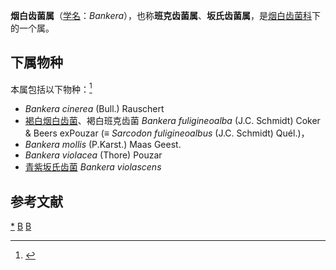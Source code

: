 {{Automatic Taxobox
| taxon = Bankera
| authority = Coker & Beers ex Pouzar (1955)
| image = Bankera violascens (9737748490).jpg
| image_caption = Bankera violascens
}}

'''烟白齿菌属'''（[[学名|学名]]：''Bankera''），也称'''班克齿菌属'''、'''坂氏齿菌属'''，是[[烟白齿菌科|烟白齿菌科]]下的一个属。

==下属物种==
本属包括以下物种：<ref>{{cite web |title=Bankera Coker & Beers ex Pouzar |url=https://www.gbif.org/species/2522461 |website=GBIF}}</ref>
* ''Bankera cinerea'' (Bull.) Rauschert
* [[褐白烟白齿菌|褐白烟白齿菌]]、褐白班克齿菌 ''Bankera fuligineoalba'' (J.C. Schmidt) Coker & Beers exPouzar (≡ ''Sarcodon fuligineoalbus'' (J.C. Schmidt) Quél.)，
* ''Bankera mollis'' (P.Karst.) Maas Geest.
* ''Bankera violacea'' (Thore) Pouzar
* [[青紫坂氏齿菌|青紫坂氏齿菌]] ''Bankera violascens''

== 参考文献 ==
{{Reflist}}

{{taxonbar}}
[[Category:_烟白齿菌属|*]]
[[Category:_烟白齿菌科|B]]
[[Category:_1955年描述的分类群|B]]